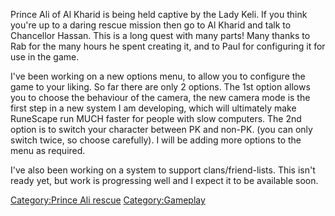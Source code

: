 {{Update|date = 28 February 2001}}

Prince Ali of Al Kharid is being held captive by the Lady Keli. If you think you're up to a daring rescue mission then go to Al Kharid and talk to Chancellor Hassan. This is a long quest with many parts! Many thanks to Rab for the many hours he spent creating it, and to Paul for configuring it for use in the game. 

I've been working on a new options menu, to allow you to configure the game to your liking. So far there are only 2 options. The 1st option allows you to choose the behaviour of the camera, the new camera mode is the first step in a new system I am developing, which will ultimately make RuneScape run MUCH faster for people with slow computers. The 2nd option is to switch your character between PK and non-PK. (you can only switch twice, so choose carefully). I will be adding more options to the menu as required. 

I've also been working on a system to support clans/friend-lists. This isn't ready yet, but work is progressing well and I expect it to be available soon.

[[Category:Updates|{{PAGENAME}}]]
[[Category:Prince Ali rescue]]
[[Category:Gameplay]]
